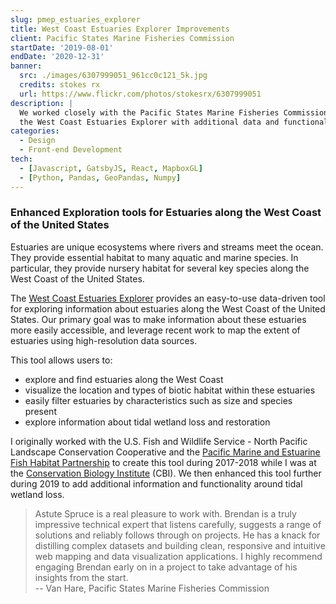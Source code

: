 ```yaml
---
slug: pmep_estuaries_explorer
title: West Coast Estuaries Explorer Improvements
client: Pacific States Marine Fisheries Commission
startDate: '2019-08-01'
endDate: '2020-12-31'
banner:
  src: ./images/6307999051_961cc0c121_5k.jpg
  credits: stokes rx
  url: https://www.flickr.com/photos/stokesrx/6307999051
description: |
  We worked closely with the Pacific States Marine Fisheries Commission to enhance
  the West Coast Estuaries Explorer with additional data and functionality.
categories:
  - Design
  - Front-end Development
tech:
  - [Javascript, GatsbyJS, React, MapboxGL]
  - [Python, Pandas, GeoPandas, Numpy]
---
```


### Enhanced Exploration tools for Estuaries along the West Coast of the United States

Estuaries are unique ecosystems where rivers and streams meet the ocean. They provide
essential habitat to many aquatic and marine species. In particular, they provide
nursery habitat for several key species along the West Coast of the United States.

The [West Coast Estuaries Explorer](https://estuaries.pacificfishhabitat.org/)
provides an easy-to-use data-driven tool for exploring information about
estuaries along the West Coast of the United States. Our primary goal was to
make information about these estuaries more easily accessible, and leverage
recent work to map the extent of estuaries using high-resolution data sources.

This tool allows users to:

- explore and find estuaries along the West Coast
- visualize the location and types of biotic habitat within these estuaries
- easily filter estuaries by characteristics such as size and species present
- explore information about tidal wetland loss and restoration

I originally worked with the U.S. Fish and Wildlife Service - North Pacific Landscape
Conservation Cooperative and the [Pacific Marine and Estuarine Fish Habitat Partnership](http://www.pacificfishhabitat.org/)
to create this tool during 2017-2018 while I was at the [Conservation Biology Institute](https://consbio.org) (CBI).
We then enhanced this tool further during 2019 to add additional information and functionality
around tidal wetland loss.

<blockquote>
  Astute Spruce is a real pleasure to work with. Brendan is a truly impressive
  technical expert that listens carefully, suggests a range of solutions and
  reliably follows through on projects. He has a knack for distilling complex
  datasets and building clean, responsive and intuitive web mapping and data
  visualization applications. I highly recommend engaging Brendan early on in a
  project to take advantage of his insights from the start.

<br />
-- Van Hare, Pacific States Marine Fisheries Commission

</blockquote>
